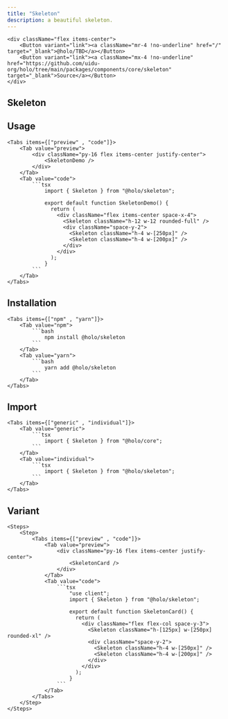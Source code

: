 ```yaml
---
title: "Skeleton"
description: a beautiful skeleton.
---
```



    <div className="flex items-center">
        <Button variant="link"><a className="mr-4 !no-underline" href="/" target="_blank">@holo/TBD</a></Button>
        <Button variant="link"><a className="mx-4 !no-underline"  href="https://github.com/uidu-org/holo/tree/main/packages/components/core/skeleton" target="_blank">Source</a></Button>
    </div>

## Skeleton

<SkeletonDemo />

## Usage

    <Tabs items={["preview" , "code"]}>
        <Tab value="preview">
            <div className="py-16 flex items-center justify-center">
                <SkeletonDemo />
            </div>
        </Tab>
        <Tab value="code">
            ```tsx
                import { Skeleton } from "@holo/skeleton";

                export default function SkeletonDemo() {
                  return (
                    <div className="flex items-center space-x-4">
                      <Skeleton className="h-12 w-12 rounded-full" />
                      <div className="space-y-2">
                        <Skeleton className="h-4 w-[250px]" />
                        <Skeleton className="h-4 w-[200px]" />
                      </div>
                    </div>
                  );
                }
            ```
        </Tab>
    </Tabs>

## Installation

    <Tabs items={["npm" , "yarn"]}>
        <Tab value="npm">
            ```bash
                npm install @holo/skeleton
            ```
        </Tab>
        <Tab value="yarn">
            ```bash
                yarn add @holo/skeleton
            ```
        </Tab>
    </Tabs>

## Import

    <Tabs items={["generic" , "individual"]}>
        <Tab value="generic">
            ```tsx
                import { Skeleton } from "@holo/core";
            ```
        </Tab>
        <Tab value="individual">
            ```tsx
                import { Skeleton } from "@holo/skeleton";
            ```
        </Tab>
    </Tabs>

## Variant

    <Steps>
        <Step>
            <Tabs items={["preview" , "code"]}>
                <Tab value="preview">
                    <div className="py-16 flex items-center justify-center">
                        <SkeletonCard />
                    </div>
                </Tab>
                <Tab value="code">
                    ```tsx
                        "use client";
                        import { Skeleton } from "@holo/skeleton";

                        export default function SkeletonCard() {
                          return (
                            <div className="flex flex-col space-y-3">
                              <Skeleton className="h-[125px] w-[250px] rounded-xl" />
                              <div className="space-y-2">
                                <Skeleton className="h-4 w-[250px]" />
                                <Skeleton className="h-4 w-[200px]" />
                              </div>
                            </div>
                          );
                        }
                    ```
                </Tab>
            </Tabs>
        </Step>
    </Steps>
